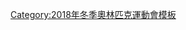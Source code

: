 {{template category |type=navbox |topic=[[2018年冬季奧林匹克運動會|2018年冬季奧林匹克運動會]]}}

[[Category:奧林匹克運動會導航模板|{{PAGENAME}}]]
[[Category:2018年冬季奧林匹克運動會模板|Category:2018年冬季奧林匹克運動會模板]]